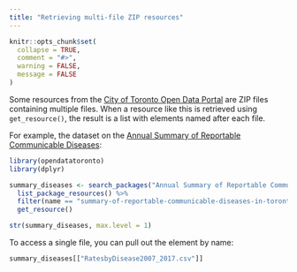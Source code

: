 ```yaml
---
title: "Retrieving multi-file ZIP resources"
---
```


```r
knitr::opts_chunk$set(
  collapse = TRUE,
  comment = "#>",
  warning = FALSE,
  message = FALSE
)
```

Some resources from the [City of Toronto Open Data Portal](https://open.toronto.ca) are ZIP files containing multiple files. When a resource like this is retrieved using `get_resource()`, the result is a list with elements named after each file.

For example, the dataset on the [Annual Summary of Reportable Communicable Diseases](https://open.toronto.ca/dataset/annual-summary-of-reportable-communicable-diseases/):

```r
library(opendatatoronto)
library(dplyr)

summary_diseases <- search_packages("Annual Summary of Reportable Communicable Diseases") %>%
  list_package_resources() %>%
  filter(name == "summary-of-reportable-communicable-diseases-in-toronto-2007-2017") %>%
  get_resource()

str(summary_diseases, max.level = 1)
```

To access a single file, you can pull out the element by name:

```r
summary_diseases[["RatesbyDisease2007_2017.csv"]]
```
